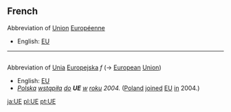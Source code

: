 ==French==
Abbreviation of [[Union]] [[Européenne]]
* English: [[EU]]
----
=={{pl}}==
Abbreviation of [[Unia]] [[europejski|Europejska]] ''f'' (→ [[European]] [[Union]])
* English: [[EU]]
* ''[[Polska]] [[wstępować|wstąpiła]] [[do]] '''UE''' [[w]] [[rok]]u 2004.'' ([[Poland]] [[join]]ed [[EU]] [[in]] 2004.)

[[ja:UE]]
[[pl:UE]]
[[pt:UE]]